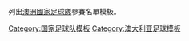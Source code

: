 {{Catnav|頁面分類|...|体育|体育模板|足球模板}}
列出[[澳洲國家足球隊|澳洲國家足球隊]]參賽名單模板。

[[Category:国家足球队模板|Category:国家足球队模板]]
[[Category:澳大利亚足球模板|Category:澳大利亚足球模板]]